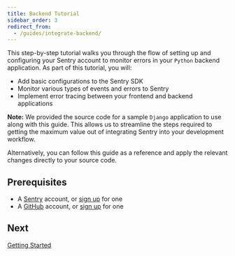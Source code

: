 ```yaml
---
title: Backend Tutorial
sidebar_order: 3
redirect_from:
  - /guides/integrate-backend/
---
```


This step-by-step tutorial walks you through the flow of setting up and configuring your Sentry account to monitor errors in your `Python` backend application. As part of this tutorial, you will:

- Add basic configurations to the Sentry SDK
- Monitor various types of events and errors to Sentry
- Implement error tracing between your frontend and backend applications

**Note:** We provided the source code for a sample `Django` application to use along with this guide. This allows us to streamline the steps required to getting the maximum value out of integrating Sentry into your development workflow.

Alternatively, you can follow this guide as a reference and apply the relevant changes directly to your source code.

## Prerequisites

- A [Sentry](https://sentry.io) account, or [sign up](https://sentry.io/signup/) for one
- A [GitHub](https://github.com/) account, or [sign up](https://github.com/join) for one

## Next

[Getting Started](/guides/integrate-backend/getting-started/)
